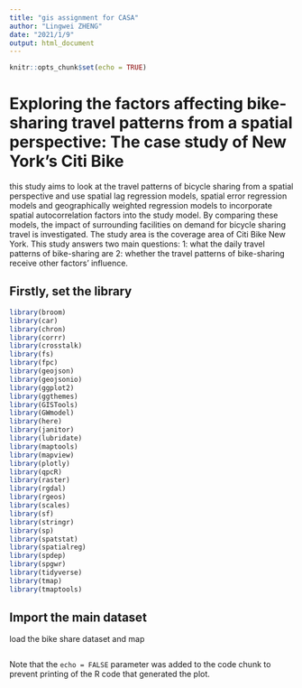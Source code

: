 ```yaml
---
title: "gis assignment for CASA"
author: "Lingwei ZHENG"
date: "2021/1/9"
output: html_document
---
```


```r
knitr::opts_chunk$set(echo = TRUE)
```

# Exploring the factors affecting bike-sharing travel patterns from a spatial perspective: The case study of New York's Citi Bike

this study aims to look at the travel patterns of bicycle sharing from a spatial perspective and use spatial lag regression models, spatial error regression models and geographically weighted regression models to incorporate spatial autocorrelation factors into the study model. By comparing these models, the impact of surrounding facilities on demand for bicycle sharing travel is investigated. The study area is the coverage area of Citi Bike New York. This study answers two main questions: 
1: what the daily travel patterns of bike-sharing are
2: whether the travel patterns of bike-sharing receive other factors' influence.

## Firstly, set the library
```r
library(broom)
library(car)
library(chron)
library(corrr)
library(crosstalk)
library(fs)
library(fpc)
library(geojson)
library(geojsonio)
library(ggplot2)
library(ggthemes)
library(GISTools)
library(GWmodel)
library(here)
library(janitor)
library(lubridate)
library(maptools)
library(mapview)
library(plotly)
library(qpcR)
library(raster)
library(rgdal)
library(rgeos)
library(scales)
library(sf)
library(stringr)
library(sp)
library(spatstat)
library(spatialreg)
library(spdep)
library(spgwr)
library(tidyverse)
library(tmap)
library(tmaptools)
```

## Import the main dataset

load the bike share dataset and map

```r

```


Note that the `echo = FALSE` parameter was added to the code chunk to prevent printing of the R code that generated the plot.
